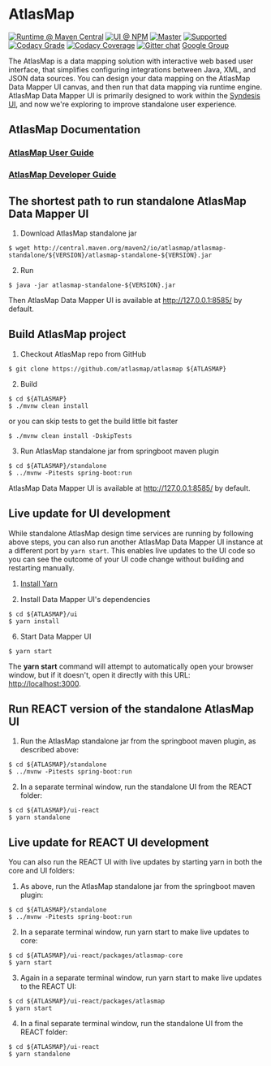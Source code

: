 
<Meta title="AtlasMap|Intro" />

# AtlasMap

[![Runtime @ Maven Central](https://maven-badges.herokuapp.com/maven-central/io.atlasmap/atlas-parent/badge.svg?style=flat-square)](https://maven-badges.herokuapp.com/maven-central/io.atlasmap/atlas-parent/)
[![UI @ NPM](https://badge.fury.io/js/%40atlasmap%2Fatlasmap.svg)](https://badge.fury.io/js/%40atlasmap%2Fatlasmap)
[![Master](https://github.com/atlasmap/atlasmap/actions/workflows/master.yml/badge.svg)](https://github.com/atlasmap/atlasmap/actions/workflows/master.yml)
[![Supported](https://github.com/atlasmap/atlasmap/actions/workflows/supported-build.yml/badge.svg)](https://github.com/atlasmap/atlasmap/actions/workflows/supported-build.yml)
[![Codacy Grade](https://app.codacy.com/project/badge/Grade/57f3935eba6b4438976295efea04ac0c)](https://www.codacy.com/gh/atlasmap/atlasmap/dashboard?utm_source=github.com&amp;utm_medium=referral&amp;utm_content=atlasmap/atlasmap&amp;utm_campaign=Badge_Grade)
[![Codacy Coverage](https://app.codacy.com/project/badge/Coverage/57f3935eba6b4438976295efea04ac0c)](https://www.codacy.com/gh/atlasmap/atlasmap/dashboard?utm_source=github.com&utm_medium=referral&utm_content=atlasmap/atlasmap&utm_campaign=Badge_Coverage)
[![Gitter chat](https://badges.gitter.im/atlasmap/community.png)](https://gitter.im/atlasmap/community)
[Google Group](https://groups.google.com/d/forum/atlasmap)

The AtlasMap is a data mapping solution with interactive web based user interface, that simplifies configuring integrations between Java, XML, and JSON data sources. You can design your data mapping on the AtlasMap Data Mapper UI canvas, and then run that data mapping via runtime engine. AtlasMap Data Mapper UI is primarily designed to work within the [Syndesis UI](https://syndesis.io/), and now we're exploring to improve standalone user experience.

## AtlasMap Documentation

### [AtlasMap User Guide](http://docs.atlasmap.io/)

### [AtlasMap Developer Guide](http://docs.atlasmap.io/developer-guide)

## The shortest path to run standalone AtlasMap Data Mapper UI

1. Download AtlasMap standalone jar

```
$ wget http://central.maven.org/maven2/io/atlasmap/atlasmap-standalone/${VERSION}/atlasmap-standalone-${VERSION}.jar
```

2. Run

```
$ java -jar atlasmap-standalone-${VERSION}.jar
```

Then AtlasMap Data Mapper UI is available at http://127.0.0.1:8585/ by default.

## Build AtlasMap project

1. Checkout AtlasMap repo from GitHub

```
$ git clone https://github.com/atlasmap/atlasmap ${ATLASMAP}
```

2. Build

```
$ cd ${ATLASMAP}
$ ./mvnw clean install
```

or you can skip tests to get the build little bit faster

```
$ ./mvnw clean install -DskipTests
```

3. Run AtlasMap standalone jar from springboot maven plugin

```
$ cd ${ATLASMAP}/standalone
$ ../mvnw -Pitests spring-boot:run
```

AtlasMap Data Mapper UI is available at http://127.0.0.1:8585/ by default.

## Live update for UI development

While standalone AtlasMap design time services are running by following above steps, you can also run another AtlasMap Data Mapper UI instance at a different port by `yarn start`. This enables live updates to the UI code so you can see the outcome of your UI code change without building and restarting manually.

1. [Install Yarn](https://yarnpkg.com/lang/en/docs/install/)

2. Install Data Mapper UI's dependencies

```
$ cd ${ATLASMAP}/ui
$ yarn install
```

6. Start Data Mapper UI

```
$ yarn start
```

The **yarn start** command will attempt to automatically open your browser window, but if it doesn't, open it directly with this URL: <http://localhost:3000>.

## Run REACT version of the standalone AtlasMap UI

1. Run the AtlasMap standalone jar from the springboot maven plugin, as described above:

```
$ cd ${ATLASMAP}/standalone
$ ../mvnw -Pitests spring-boot:run
```

2. In a separate terminal window, run the standalone UI from the REACT folder:

```
$ cd ${ATLASMAP}/ui-react
$ yarn standalone
```

## Live update for REACT UI development

You can also run the REACT UI with live updates by starting yarn in both the core and UI folders:

1. As above, run the AtlasMap standalone jar from the springboot maven plugin:

```
$ cd ${ATLASMAP}/standalone
$ ../mvnw -Pitests spring-boot:run
```

2. In a separate terminal window, run yarn start to make live updates to core:

```
$ cd ${ATLASMAP}/ui-react/packages/atlasmap-core
$ yarn start
```

3. Again in a separate terminal window, run yarn start to make live updates to the REACT UI:

```
$ cd ${ATLASMAP}/ui-react/packages/atlasmap
$ yarn start
```

4. In a final separate terminal window, run the standalone UI from the REACT folder:

```
$ cd ${ATLASMAP}/ui-react
$ yarn standalone
```
